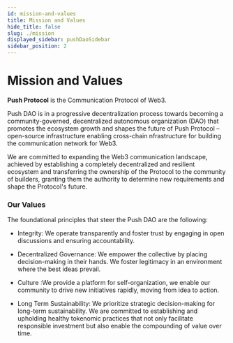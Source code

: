 ```yaml
---
id: mission-and-values
title: Mission and Values
hide_title: false
slug: ./mission
displayed_sidebar: pushDaoSidebar
sidebar_position: 2
---
```


# Mission and Values

**Push Protocol** is the Communication Protocol of Web3.

Push DAO is in a progressive decentralization process towards becoming a community-governed, decentralized autonomous organization (DAO) that promotes the ecosystem growth and shapes the future of Push Protocol – open-source infrastructure enabling cross-chain nfrastructure for building the communication network for Web3.

We are committed to expanding the Web3 communication landscape, achieved by establishing a completely decentralized and resilient ecosystem and transferring the ownership of the Protocol to the community of builders, granting them the authority to determine new requirements and shape the Protocol's future.

### Our Values

The foundational principles that steer the Push DAO are the following:

- Integrity: We operate transparently and foster trust by engaging in open discussions and ensuring accountability.

- Decentralized Governance: We empower the collective by placing decision-making in their hands. We foster legitimacy in an environment where the best ideas prevail.

- Culture :We provide a platform for self-organization, we enable our community to drive new initiatives rapidly, moving from idea to action.

- Long Term Sustainability: We prioritize strategic decision-making for long-term sustainability. We are committed to establishing and upholding healthy tokenomic practices that not only facilitate responsible investment but also enable the compounding of value over time.
